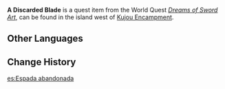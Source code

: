 {{Item Infobox
|id           = 100855
|image        = Item Blade.png
|type         = Quest Items
|description  = An old blade that has lost its luster due to a long-term lack of maintenance.
|source1      = Obtained during ''[[Dreams of Sword Art]]''
}}
'''A Discarded Blade''' is a quest item from the World Quest ''[[Dreams of Sword Art]]'', can be found in the island west of [[Kujou Encampment]].

==Other Languages==
{{Other Languages
|en      = A Discarded Blade
|zhs     = 一把被废弃的刀
|zhs_rm  = Yī Bǎ Bèi Fèiqì de Dāo
|zht     = 一把廢棄的刀
|zht_rm  = Yī Bǎ Bèi Fèiqì de Dāo
|zh_tl   = An Abandoned Blade
|ja      = 捨てられた一本の刀
|ja_rm   = Suterareta Ippon no Katana
|ja_tl   = A Discarded Sword
|ko      = 버려진 검
|ko_tl   = An Abandoned Sword
|es      = Espada abandonada
|es_tl   = Abandoned Sword
|fr      = Lame abandonnée
|fr_tl   = Abandoned Blade
|ru      = Выброшенный меч
|ru_tl   = A Discarded Blade
|th      = ดาบที่ถูกทิ้งไว้
|th_rm   = Dap thi Thuk Thing Wai
|th_tl   = An Abandoned Sword
|vi      = Thanh Đao Bị Vứt Bỏ
|vi_tl   = Discarded Blade
|de      = Weggeworfene Klinge
|de_tl   = Discarded Blade
|id      = Pisau yang Dibuang
|id_tl   = The Discarded Sword
|pt      = Espada Abandonada
|pt_tl   = Abandoned Sword
|tr      = Atıl Bir Kılıç
|tr_tl   = 
|it      = Una spada abbandonata
|it_tl   = An Abandoned Sword
}}

==Change History==
{{Change History|2.0}}

[[es:Espada abandonada]]